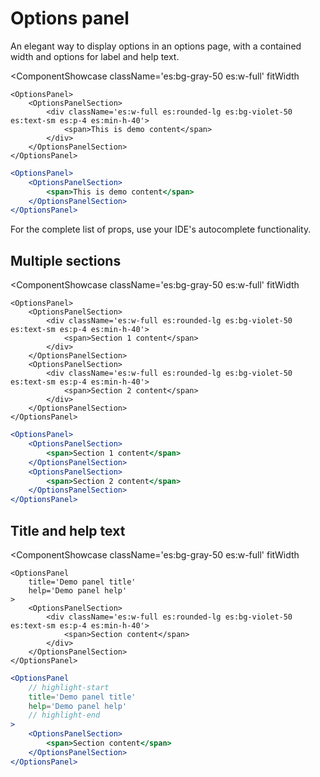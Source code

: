 # Options panel


An elegant way to display options in an options page, with a contained width and options for label and help text.

<ComponentShowcase
	className='es:bg-gray-50 es:w-full'
	fitWidth
>
	<OptionsPanel>
		<OptionsPanelSection>
			<div className='es:w-full es:rounded-lg es:bg-violet-50 es:text-sm es:p-4 es:min-h-40'>
				<span>This is demo content</span>
			</div>
		</OptionsPanelSection>
	</OptionsPanel>
</ComponentShowcase>

```jsx
<OptionsPanel>
	<OptionsPanelSection>
		<span>This is demo content</span>
	</OptionsPanelSection>
</OptionsPanel>
```

For the complete list of props, use your IDE's autocomplete functionality.

## Multiple sections

<ComponentShowcase
	className='es:bg-gray-50 es:w-full'
	fitWidth
>
	<OptionsPanel>
		<OptionsPanelSection>
			<div className='es:w-full es:rounded-lg es:bg-violet-50 es:text-sm es:p-4 es:min-h-40'>
				<span>Section 1 content</span>
			</div>
		</OptionsPanelSection>
		<OptionsPanelSection>
			<div className='es:w-full es:rounded-lg es:bg-violet-50 es:text-sm es:p-4 es:min-h-40'>
				<span>Section 2 content</span>
			</div>
		</OptionsPanelSection>
	</OptionsPanel>
</ComponentShowcase>

```jsx
<OptionsPanel>
	<OptionsPanelSection>
		<span>Section 1 content</span>
	</OptionsPanelSection>
	<OptionsPanelSection>
		<span>Section 2 content</span>
	</OptionsPanelSection>
</OptionsPanel>
```

## Title and help text

<ComponentShowcase
	className='es:bg-gray-50 es:w-full'
	fitWidth
>
	<OptionsPanel
		title='Demo panel title'
		help='Demo panel help'
	>
		<OptionsPanelSection>
			<div className='es:w-full es:rounded-lg es:bg-violet-50 es:text-sm es:p-4 es:min-h-40'>
				<span>Section content</span>
			</div>
		</OptionsPanelSection>
	</OptionsPanel>
</ComponentShowcase>

```jsx
<OptionsPanel
	// highlight-start
	title='Demo panel title'
	help='Demo panel help'
	// highlight-end
>
	<OptionsPanelSection>
		<span>Section content</span>
	</OptionsPanelSection>
</OptionsPanel>
```
